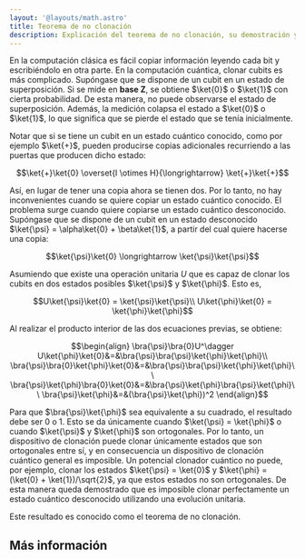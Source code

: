 ```yaml
---
layout: '@layouts/math.astro'
title: Teorema de no clonación
description: Explicación del teorema de no clonación, su demostración y sus implicaciones en la computación cuántica.
---
```



En la computación clásica es fácil copiar información leyendo cada bit y escribiéndolo en otra parte. En la computación cuántica, clonar cubits es más complicado. Supóngase que se dispone de un cubit en un estado de superposición. Si se mide en **base Z**, se obtiene $\ket{0}$ o $\ket{1}$ con cierta probabilidad. De esta manera, no puede observarse el estado de superposición. Además, la medición colapsa el estado a $\ket{0}$ o $\ket{1}$, lo que significa que se pierde el estado que se tenía inicialmente.

Notar que si se tiene un cubit en un estado cuántico conocido, como por ejemplo $\ket{+}$, pueden producirse copias 
adicionales recurriendo a las puertas que producen dicho estado: 

```math
\ket{+}\ket{0} \overset{I \otimes H}{\longrightarrow} \ket{+}\ket{+}
```

Así, en lugar de tener una copia ahora se tienen dos. Por lo tanto, no hay inconvenientes cuando se quiere copiar un estado 
cuántico conocido. El problema surge cuando quiere copiarse un estado cuántico desconocido. Supóngase que se dispone de 
un cubit en un estado desconocido $\ket{\psi} = \alpha\ket{0} + \beta\ket{1}$, a partir del cual quiere hacerse una copia:

```math
\ket{\psi}\ket{0} \longrightarrow \ket{\psi}\ket{\psi}
```

Asumiendo que existe una operación unitaria $U$ que es capaz de clonar los cubits en dos estados posibles 
$\ket{\psi}$ y $\ket{\phi}$. Esto es, 

```math
U\ket{\psi}\ket{0} = \ket{\psi}\ket{\psi}\\
U\ket{\phi}\ket{0} = \ket{\phi}\ket{\phi}
```

Al realizar el producto interior de las dos ecuaciones previas, se obtiene:

```math
\begin{align}
\bra{\psi}\bra{0}U^\dagger U\ket{\phi}\ket{0}&=&\bra{\psi}\bra{\psi}\ket{\phi}\ket{\phi}\\
\bra{\psi}\bra{0}\ket{\phi}\ket{0}&=&\bra{\psi}\bra{\psi}\ket{\phi}\ket{\phi}\\
\bra{\psi}\ket{\phi}\bra{0}\ket{0}&=&\bra{\psi}\ket{\phi}\bra{\psi}\ket{\phi}\\
\bra{\psi}\ket{\phi}&=&(\bra{\psi}\ket{\phi})^2
\end{align}
```

Para que $\bra{\psi}\ket{\phi}$ sea equivalente a su cuadrado, el resultado debe ser $0$ o $1$. Esto 
se da únicamente cuando $\ket{\psi} = \ket{\phi}$ o cuando $\ket{\psi}$ y $\ket{\phi}$ son ortogonales. 
Por lo tanto, un dispositivo de clonación puede clonar únicamente estados que son ortogonales entre sí, y en consecuencia
un dispositivo de clonación cuántico general es imposible. Un potencial clonador cuántico no puede, por ejemplo, 
clonar los estados $\ket{\psi} = \ket{0}$ y $\ket{\phi} = (\ket{0} + \ket{1})/\sqrt{2}$, ya que estos estados no son ortogonales. 
De esta manera queda demostrado que es imposible clonar perfectamente un estado cuántico desconocido utilizando una evolución unitaria.

Este resultado es conocido como el teorema de no clonación. 

## Más información

<Recommendations />
<BibItem id='wong' prefix='Capítulo 4.4.4, ' rate='r' />
<BibItem id='circuitsQiskit' rate='a' />
<BibItem id='nielsen' prefix='Capítulo 12.1.1, ' rate='o' />
<BibItem id='quantumFunctionsSoar' rate='o' />
